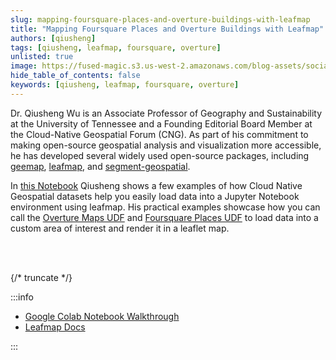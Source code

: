 ```yaml
---
slug: mapping-foursquare-places-and-overture-buildings-with-leafmap
title: "Mapping Foursquare Places and Overture Buildings with Leafmap"
authors: [qiusheng]
tags: [qiusheng, leafmap, foursquare, overture]
unlisted: true
image: https://fused-magic.s3.us-west-2.amazonaws.com/blog-assets/social_jennings.png
hide_table_of_contents: false
keywords: [qiusheng, leafmap, foursquare, overture]
---
```


Dr. Qiusheng Wu is an Associate Professor of Geography and Sustainability at the University of Tennessee and a Founding Editorial Board Member at the Cloud-Native Geospatial Forum (CNG). As part of his commitment to making open-source geospatial analysis and visualization more accessible, he has developed several widely used open-source packages, including [geemap](https://geemap.org/), [leafmap](https://leafmap.org/), and [segment-geospatial](https://samgeo.gishub.org/).

In [this Notebook](https://colab.research.google.com/drive/1JUupA0f5xJ_2QMqI6xrsEnLqIGXhB6le?usp=sharing) Qiusheng shows a few examples of how Cloud Native Geospatial datasets help you easily load data into a Jupyter Notebook environment using leafmap. His practical examples showcase how you can call the [Overture Maps UDF](https://www.fused.io/workbench/catalog/Overture_Maps_Example-64071fb8-2c96-4015-adb9-596c3bac6787) and [Foursquare Places UDF](https://www.fused.io/workbench/catalog/Foursquare_Open_Source_Places-5cd75ead-e319-4279-8efc-04276de145bc) to load data into a custom area of interest and render it in a leaflet map.


<ReactPlayer playsinline={true} className="video__player" playing={true} muted={true} controls height="100%" url="https://fused-magic.s3.us-west-2.amazonaws.com/blog-assets/qiusheng_notebook.mp4" width="100%" />

<br></br>

{/* truncate */}

:::info

- [Google Colab Notebook Walkthrough](https://colab.research.google.com/drive/1JUupA0f5xJ_2QMqI6xrsEnLqIGXhB6le?usp=sharing)
- [Leafmap Docs](https://leafmap.org/)


:::
